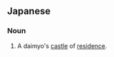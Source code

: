 ==Japanese==
{{ja-kanjitab|きょ|じょう|yomi=on}}

===Noun===
{{ja-noun|きょじょう}}

# A daimyo's [[castle]] of [[residence]].